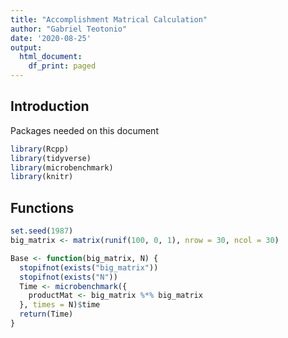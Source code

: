 ```yaml
---
title: "Accomplishment Matrical Calculation"
author: "Gabriel Teotonio"
date: '2020-08-25'
output:
  html_document:
    df_print: paged
---
```


## Introduction  
Packages needed on this document
```r
library(Rcpp)     
library(tidyverse)
library(microbenchmark)  
library(knitr)     
```

## Functions
```r
set.seed(1987)
big_matrix <- matrix(runif(100, 0, 1), nrow = 30, ncol = 30) 
```


```r
Base <- function(big_matrix, N) {
  stopifnot(exists("big_matrix"))
  stopifnot(exists("N"))
  Time <- microbenchmark({
    productMat <- big_matrix %*% big_matrix
  }, times = N)$time
  return(Time)  
}
```


